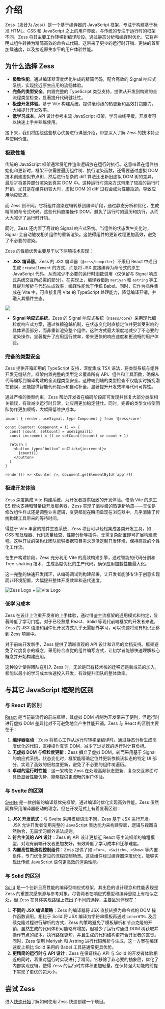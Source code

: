 # 介绍

Zess（发音为 /zɛs/）是一个基于编译器的 JavaScript 框架，专注于构建基于标准 HTML、CSS 和 JavaScript 之上的用户界面。与传统的专注于运行时的框架不同，Zess 将其主要工作转移到编译阶段。通过静态分析和编译时优化，它将声明式组件转换为精简高效的命令式代码。这带来了更少的运行时开销、更快的首屏加载速度，以及接近原生水平的用户体验性能。

## 为什么选择 Zess

- **极致性能**。通过编译器深度优化生成的精简代码，配合高效的 Signal 响应式系统，实现接近原生应用的流畅体验。
- **完备的类型安全**。内置完整的 TypeScript 类型支持，提供从开发到构建的全流程类型检查，显著提升代码健壮性。
- **极速开发体验**。基于 Vite 构建系统，提供毫秒级的热更新和高效打包能力，大幅提升开发效率。
- **低学习成本**。API 设计参考主流 JavaScript 框架，学习曲线平缓，开发者可以快速上手并熟练使用。

接下来，我们将围绕这些核心优势进行详细介绍，带您深入了解 Zess 的技术特点与使用价值。

### 极致性能

传统的 JavaScript 框架通常将组件渲染逻辑放在运行时执行。这意味着在组件初始化和更新时，框架不仅需要遍历组件树、执行渲染函数，还需要通过虚拟 DOM 技术创建虚拟节点树，然后进行复杂的 diff 算法比出新旧虚拟 DOM 树的差异，最后才将差异部分渲染到真实 DOM 中。这种运行时渲染方式带来了较高的运行时开销，尤其是在组件树较大时，虚拟 DOM 的 diff 过程会成为性能瓶颈，导致应用响应延迟。

而 Zess 则不同。它将组件渲染逻辑转移到编译阶段，通过静态分析和优化，生成精简的命令式代码。这些代码直接操作 DOM，避免了运行时的遍历和执行，从而大大减少了运行时开销。

同时，Zess 还内置了高效的 Signal 响应式系统。当组件的状态发生变化时，Signal 会自动触发相关组件的重新渲染。这使得组件的更新过程更加高效，避免了不必要的渲染。

Zess 的性能优势主要基于以下两项技术实现：

- **JSX 编译器**。Zess 的 JSX 编译器（`@zess/compiler`）不采用 React 中递归生成 `createElement` 的方式，而是将 JSX 直接编译为命令式的原生 JavaScript 代码，从而减少不必要的运行时函数调用（仅保留与 Signal 响应式系统交互所必需的部分）。在实现上，编译器借助 `meriyah` 和 `astring` 等工具提升解析与代码生成效率，编译性能优于传统 Babel。同时，它作为插件集成在 Vite 中，可直接复用 Vite 的 TypeScript 处理能力，降低编译开销，并融入其插件生态。

<img src="https://pic1.imgdb.cn/item/68d807e4c5157e1a883d2f8b.png" />

- **Signal 响应式系统**。Zess 的 Signal 响应式系统（`@zess/core`）采用现代细粒度响应式方案，通过依赖追踪机制，在状态变化时直接定位并更新受影响的具体界面部分，而非重新渲染整个组件。这种方式最大限度地减少了不必要的渲染操作，显著提升了应用运行效率，带来更快的响应速度和更流畅的用户体验。

### 完备的类型安全

Zess 提供开箱即用的 TypeScript 支持，深度集成 TSX 语法，将类型系统与组件开发无缝结合。框架内置完整的类型定义覆盖所有 API、组件和工具函数，确保从代码编写到编译构建的全流程类型安全。这种端到端的类型检查不仅能实时捕捉潜在错误，还能提供智能代码提示和自动补全，显著提升开发效率与代码可靠性。

通过严格的类型约束，Zess 帮助开发者在编码阶段即可发现并修复大部分类型相关错误，有效减少运行时异常，让应用更加稳定健壮。同时，完善的类型文档使团队协作更加顺畅，大幅降低维护成本。

```tsx title="Counter.tsx"
import { render, useSignal, type Component } from '@zess/core'

const Counter: Component = () => {
  const [count, setCount] = useSignal(1)
  const increment = () => setCount((count) => count + 1)

  return (
    <button type="button" onClick={increment}>
      {count()}
    </button>
  )
}

render(() => <Counter />, document.getElementById('app')!)
```

### 极速开发体验

Zess 深度集成 Vite 构建系统，为开发者提供极致的开发体验。借助 Vite 的原生 ES 模块支持和轻量级开发服务器，Zess 实现了毫秒级的热更新响应——无论是修改组件样式还是调整业务逻辑，变更都能在瞬间呈现在浏览器中，几乎消除了传统构建工具带来的等待时间。

得益于 Vite 丰富的插件生态系统，Zess 项目可以轻松集成各类开发工具，如 CSS 预处理器、代码质量检查、性能分析等插件，无需复杂配置即可扩展构建流程。这种开放的架构让团队能够根据项目需求灵活定制开发环境，保持高效的个性化工作流。

在生产构建阶段，Zess 充分利用 Vite 的高效构建引擎，通过智能的代码分割和 Tree-shaking 技术，生成高度优化的生产代码，确保应用加载性能最大化。

这一完整的快速开发闭环，从编码调试到构建部署，让开发者能够专注于创意实现而非环境配置，大幅提升整体开发效率和迭代速度。

<div className="images-container">
  <img
    src="https://pic1.imgdb.cn/item/68c7c093c5157e1a8804fb52.svg"
    alt="Zess Logo"
  />
  <span className="plus-sign">+</span>
  <img
    src="https://pic1.imgdb.cn/item/68d815bdc5157e1a883d3df4.svg"
    alt="Vite Logo"
    className="second-image"
  />
</div>

### 低学习成本

Zess 在设计上注重开发者的上手体验，通过借鉴主流框架的通用模式和约定，显著降低了学习门槛。对于已经熟悉 React、Solid 等现代前端框架的开发者来说，Zess 的 JSX 语法和组件化开发方式几乎无需额外学习，可以快速将现有知识迁移到 Zess 项目中。

对于前端开发新手，Zess 提供了清晰直观的 API 设计和详尽的文档支持。框架避免了过度复杂的概念，采用符合直觉的组件编写方式，让初学者能够快速理解核心概念并开始构建应用。

这种设计使得团队在引入 Zess 时，无论是已有技术栈的迁移还是新成员的加入，都能以最小的学习成本快速投入开发，有效提升团队的整体效率。

## 与其它 JavaScript 框架的区别

### 与 React 的区别

[React](https://react.dev/) 是当前最流行的前端框架，其虚拟 DOM 机制为开发带来了便利，但运行时进行虚拟 DOM 差异比对不可避免地会产生性能开销。Zess 与 React 的区别主要在于：

1. **编译器驱动**：Zess 将核心工作从运行时转移至编译时。通过静态分析生成高度优化的代码，直接操作真实 DOM，减少了浏览器的运行时计算负担。
2. **无虚拟 DOM 与细粒度更新**：Zess 摒弃了虚拟 DOM，转而采用基于 Signal 的响应式系统。状态变化时，框架能精确定位并更新依赖该状态的特定 UI 部分，实现了高效的细粒度更新，避免了不必要的组件树遍历。
3. **卓越的运行时性能**：这一架构使 Zess 在处理高频状态更新、复杂交互界面时具备显著性能优势，能够提供更流畅的用户体验。

### 与 Svelte 的区别

[Svelte](https://svelte.dev/) 是一款创新的编译器优先框架，通过编译时优化实现高效性能。Zess 虽然同样采用编译器驱动的理念，但在开发范式上有着显著区别：

1. **JSX 开发范式**：与 Svelte 采用模板语法不同，Zess 基于 JSX 进行开发。JSX 允许开发者使用完整的 JavaScript 表达能力来构建界面，逻辑与视图自然融合，无需学习额外语法规则。
2. **符合主流的 API 设计**：Zess 的 API 设计更接近 React 等主流框架的编程模型，对现有前端开发者更加友好，有效降低了学习成本和迁移难度。
3. **内置高性能流程控制组件**：Zess 提供了如 `<For>`、`<Switch>`、`<Show>` 等内置组件，专门优化常见的流程控制场景。这些组件经过编译器深度优化，能够实现比传统 JavaScript 语句更高效的渲染性能。

### 与 Solid 的区别

[Solid](https://www.solidjs.com/) 是一个创新且高性能的编译型响应式框架，其出色的设计理念和性能表现是 Zess 的重要灵感来源与参考对象。尽管两者在响应式模型和编译思路上有相似之处，但 Zess 在具体实现路径上做出了不同的选择，主要区别体现在：

1. **不同的 JSX 编译策略**：Zess 的编译器将 JSX 直接转换为命令式的 DOM 操作函数调用。相比于 Solid 将 JSX 编译为字符串模板再通过 `innerHTML` 及后续克隆过程进行解析的方式，Zess 的策略避免了模板解析和节点克隆的开销，虽然生成的代码体积可能略有增加，但减少了运行时通过 DOM 树获取并操作节点的成本，执行路径更短，并且生成的代码结构更符合开发者的直觉。同时，Zess 使用 Meriyah 和 Astring 进行代码解析与生成，这一方案在编译速度上相比 Solid 采用的 Babel 工具链通常更具优势。
2. **更精简的运行时与 API 设计**：Zess 在保证核心 API 与 Solid 的开发者体验相近的同时，着重对运行时实现进行了精简。它移除了非必要的抽象层，优化了内部实现逻辑，使得 Zess 的运行时库体积更加轻量，在保持强大功能的前提下实现了更优的包大小。

## 尝试 Zess

进入[快速开始](/guide/start/getting-started)了解如何使用 Zess 快速创建一个项目。
